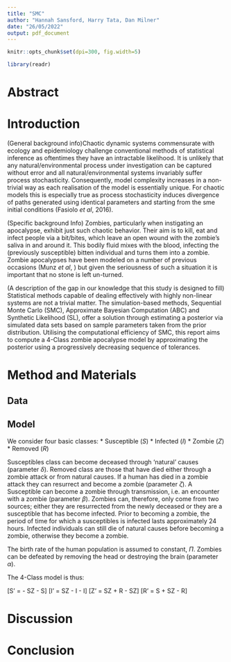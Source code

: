 ```yaml
---
title: "SMC"
author: "Hannah Sansford, Harry Tata, Dan Milner"
date: "26/05/2022"
output: pdf_document
---
```


```r
knitr::opts_chunk$set(dpi=300, fig.width=5)

library(readr)
```
# Abstract

# Introduction
(General background info)Chaotic dynamic systems commensurate with ecology and epidemiology challenge conventional methods of statistical inference as oftentimes they have an intractable likelihood. It is unlikely that any natural/environmental process under investigation can be captured without error and all natural/environmental systems invariably suffer process stochasticity. Consequently, model complexity increases in a non-trivial way as each realisation of the model is essentially unique. For chaotic models this is especially true as process stochasticity induces divergence of paths generated using identical parameters and starting from the sme initial conditions (Fasiolo *et al*, 2016).

(Specific background Info) Zombies, particularly when instigating an apocalypse, exhibit just such chaotic behavior. Their aim is to kill, eat and infect people via a bit/bites, which leave an open wound with the zombie's saliva in and around it. This bodily fluid mixes with the blood, infecting the (previously susceptible) bitten individual and turns them into a zombie. Zombie apocalypses have been modeled on a number of previous occasions (Munz *et al*, ) but given the seriousness of such a situation it is important that no stone is left un-turned. 

(A description of the gap in our knowledge that this study is designed to fill) Statistical methods capable of dealing effectively with highly non-linear systems are not a trivial matter. The simulation-based methods, Sequential Monte Carlo (SMC), Approximate Bayesian Computation (ABC) and Synthetic Likelihood (SL), offer a solution through estimating a posterior via simulated data sets based on sample parameters taken from the prior distribution. Utilising the computational efficiency of SMC, this report aims to compute a 4-Class zombie apocalypse model by approximating the posterior using a progressively decreasing sequence of tolerances. 


# Method and Materials

## Data

## Model
We consider four basic classes:
* Susceptible ($S$)
* Infected ($I$)
* Zombie ($Z$)
* Removed ($R$)

Susceptibles class can become deceased through 'natural' causes (parameter $\delta$). Removed class are those that have died either through a zombie attack or from natural causes. If a human has died in a zombie attack they can resurrect and become a zombie (parameter $\zeta$). A Susceptible can become a zombie through transmission, i.e. an encounter with a zombie (parameter $\beta$). Zombies can, therefore, only come from two sources; either they are resurrected from the newly deceased or they are a susceptible that has become infected. Prior to becoming a zombie, the period of time for which a susceptibles is infected lasts approximately 24 hours. Infected individuals can still die of natural causes before becoming a zombie, otherwise they become a zombie.

The birth rate of the human population is assumed to constant, $\Pi$. Zombies can be defeated by removing the head or destroying the brain (parameter $\alpha$). 

The 4-Class model is thus:

\[S' = \Pi - \beta SZ - \delta S\]
\[I' = \beta SZ - \rho I - \delta I\]
\[Z' = \beta SZ + \zeta R - \alpha SZ\]
\[R' = \delta S + \alpha SZ - \zeta R\]





# Discussion

# Conclusion